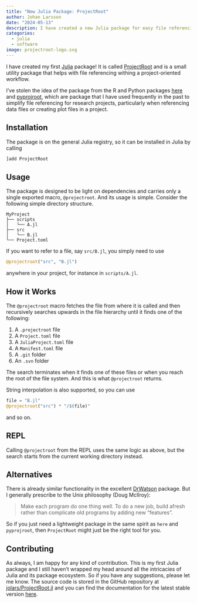 ```yaml
---
title: "New Julia Package: ProjectRoot"
author: Johan Larsson
date: "2024-05-13"
description: I have created a new Julia package for easy file referencing within project workflows.
categories:
  - julia
  - software
image: projectroot-logo.svg
---
```


I have created my first [Julia](https://julialang.org) package! It is called
[ProjectRoot](https://github.com/jolars/ProjectRoot.jl) and is
a small utility package that helps with file referencing withing a
project-oriented workflow. 

I've stolen the idea of the package from the R and Python 
packages [here](https://here.r-lib.org/) and [pyprojroot](https://github.com/chendaniely/pyprojroot), 
which are package that I have used frequently in the past
to simplify file referencing for research projects, particularly when referencing data files or creating plot files in a project.

## Installation

The package is on the general Julia registry, so it can be installed in Julia
by calling

```julia
]add ProjectRoot
```

## Usage

The package is designed to be light on dependencies and
carries only a single exported macro, `@projectroot`.
And its usage is simple. Consider the following simple directory structure.

```
MyProject
├── scripts
│   └── A.jl
├── src
│   └── B.jl
└── Project.toml
```

If you want to refer to a file, say `src/B.jl`, you simply
need to use

```julia
@projectroot("src", "B.jl")
```

anywhere in your project, for instance in `scripts/A.jl`.

## How it Works

The `@projectroot` macro fetches the file from where it is called and then recursively searches upwards in the file hierarchy until it finds one of the following:

1. A `.projectroot` file
2. A `Project.toml` file
3. A `JuliaProject.toml` file
4. A `Manifest.toml` file
5. A `.git` folder
6. An `.svn` folder

The search terminates when it finds one of these files or when you reach the root of the file system. And this is what `@projectroot` returns.

String interpolation is also supported, so you can use

```julia
file = "B.jl"
@projectroot("src") * "/$(file)"
```

and so on.

## REPL

Calling `@projectroot` from the REPL uses the same logic as above, but the search starts from the current working directory instead.

## Alternatives

There is already similar functionality in the excellent [DrWatson](https://github.com/JuliaDynamics/DrWatson.jl) package. But I generally prescribe to the Unix philosophy (Doug McIlroy):

> Make each program do one thing well. To do a new job, build afresh rather than complicate old programs by adding new "features".

So if you just need a lightweight package in the same spirit as `here` and `pyprojroot`, then `ProjectRoot` might just be the right tool for you.

## Contributing

As always, I am happy for any kind of contribution. This is my first Julia package and I still haven't wrapped my head around all the intricacies of Julia and its package ecosystem. So if you have any suggestions, please let me know. The source code is stored in the GitHub repository at [jolars/ProjectRoot.jl](https://github.com/jolars/ProjectRoot.jl) and you can find the documentation for the latest stable version [here](https://jolars.github.io/ProjectRoot.jl/stable/).
